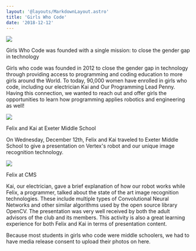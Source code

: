 ```yaml
---
layout: '@layouts/MarkdownLayout.astro'
title: 'Girls Who Code'
date: '2018-12-12'
---
```


![](/images/IMG_0004.png)

Girls Who Code was founded with a single mission:
to close the gender gap in technology

Girls who code was founded in 2012 to close the gender gap in technology through providing access to programming and coding education to more girls around the World. To today, 90,000 women have enrolled in girls who code, including our electrician Kai and Our Programming Lead Penny. Having this connection, we wanted to reach out and offer girls the opportunities to learn how programming applies robotics and engineering as well!

![](/images/IMG_0005.jpeg)

Felix and Kai at Exeter Middle School

On Wednesday, December 12th, Felix and Kai traveled to Exeter Middle School to give a presentation on Vertex's robot and our unique image recognition technology.

![](/images/IMG_0006.jpg)

Felix at CMS

Kai, our electrician, gave a brief explanation of how our robot works while Felix, a programmer, talked about the state of the art image recognition technologies. These include multiple types of Convolutional Neural Networks and other similar algorithms used by the open source library OpenCV. The presentation was very well received by both the adult advisors of the club and its members. This activity is also a great learning experience for both Felix and Kai in terms of presentation content.

Because most students in girls who code were middle schoolers, we had to have media release consent to upload their photos on here.
